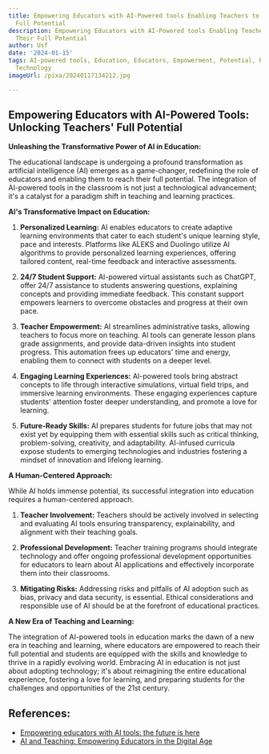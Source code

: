 ```yaml
---
title: Empowering Educators with AI-Powered tools Enabling Teachers to Reach Their
  Full Potential
description: Empowering Educators with AI-Powered tools Enabling Teachers to Reach
  Their Full Potential
author: Usf
date: '2024-01-15'
tags: AI-powered tools, Education, Educators, Empowerment, Potential, Reach, Teachers,
  Technology
imageUrl: /pixa/20240117134212.jpg

---
```

## Empowering Educators with AI-Powered Tools: Unlocking Teachers' Full Potential

**Unleashing the Transformative Power of AI  in Education:**

The educational landscape is undergoing a profound  transformation as artificial intelligence (AI) emerges as a game-changer, redefining the role of educators and enabling them to reach their full potential. The integration of AI-powered tools in  the classroom is not just a technological advancement; it's a catalyst for a paradigm shift in teaching and learning practices.

**AI's Transformative Impact on Education:**

1. **Personalized Learning:**  AI enables educators to create adaptive learning environments  that cater to each student's unique learning style, pace and interests. Platforms like ALEKS and Duolingo utilize AI algorithms to provide personalized learning experiences, offering tailored content, real-time feedback and  interactive assessments.

2. **24/7 Student Support:**  AI-powered virtual  assistants such as ChatGPT, offer 24/7 assistance to students answering questions, explaining  concepts and providing immediate feedback. This constant support empowers  learners  to overcome obstacles and progress at their own pace.

3. **Teacher Empowerment:** AI streamlines administrative tasks, allowing teachers to focus more on teaching. AI tools can generate lesson plans  grade assignments, and provide data-driven insights into student progress. This automation frees up educators' time and energy, enabling them to connect with students on  a deeper level.

4.  **Engaging Learning Experiences:** AI-powered tools bring abstract concepts  to life through interactive simulations, virtual field trips, and immersive  learning environments. These engaging experiences capture  students' attention foster deeper understanding, and promote a love for learning.

5.  **Future-Ready  Skills:** AI prepares students for future  jobs that may  not exist yet by equipping  them with essential skills such  as critical thinking, problem-solving, creativity, and adaptability. AI-infused curricula  expose students to emerging technologies and industries fostering a mindset of innovation and lifelong learning.

**A Human-Centered Approach:**

While AI holds immense potential, its  successful integration into education requires a human-centered approach.

1. **Teacher Involvement:** Teachers should be actively involved  in selecting and evaluating AI tools ensuring transparency, explainability, and  alignment with their teaching goals.

2. **Professional Development:** Teacher training programs should integrate technology and offer ongoing professional development opportunities for educators to learn about AI applications and effectively incorporate them into their classrooms.

3. **Mitigating Risks:**  Addressing  risks and pitfalls  of AI  adoption such as  bias, privacy  and data security, is essential. Ethical  considerations and responsible  use  of AI should be at the forefront of educational practices.

**A New Era of  Teaching and Learning:**

The  integration of  AI-powered tools in education marks the dawn of a new era in teaching and learning, where educators are  empowered to reach their full potential and students are  equipped with the skills and knowledge to thrive in a rapidly evolving world.  Embracing  AI in education  is not just about adopting technology; it's about reimagining the entire educational experience, fostering a love  for learning, and preparing students for the challenges and opportunities of the 21st century.

## References:
- [Empowering educators with AI tools: the future is here](https://www.asuprepdigital.org/empowering-educators-with-ai-tools-the-future-is-here/)
- [AI and Teaching: Empowering Educators in the Digital Age](https://www.gsineducation.com/blog/ai-and-teaching-empowering-educators-in-the-digital-age)
